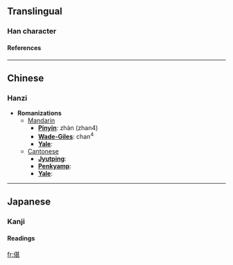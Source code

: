 ==Translingual==
===Han character===
{{Han char|rad=人|as=09|sn=11|four=2421<sub>1</sub>|canj=人廿一女 (OTMV)}}
====References====
{{Han ref|kx=0111.060|dkj=00870|hdz=10186.140|uh=5061|ud=20577|bh=D44E|bd=54350}}
----

==Chinese==
===Hanzi===


* '''Romanizations'''
** [[Mandarin]]
*** '''[[Pinyin]]''': zhàn (zhan4)
*** '''[[Wade-Giles]]''': chan<sup>4</sup>
*** '''[[Yale]]''': 
**[[Cantonese]]
***'''[[Jyutping]]''':
***'''[[Penkyamp]]''': 
***'''[[Yale]]''': 


----
==Japanese==
===Kanji===
{{ja-kanji|grade=|rs=人09}}
====Readings====
{{ja-readings|on=[[たん]] (tan), [[だ]] (da)|kun=[[そろってすすむ]] (sorottesusumu), [[ととのったさま]] (totonottasama)}}




[[fr:偡]]
